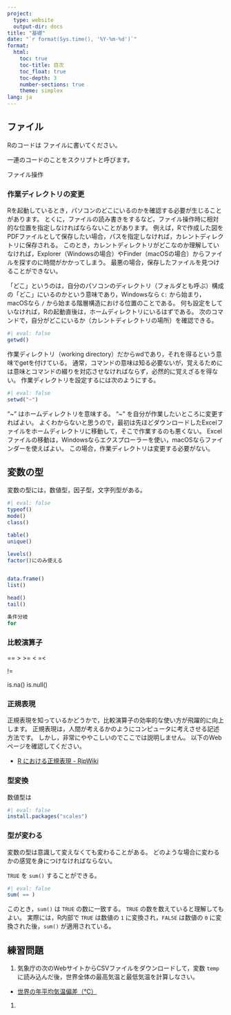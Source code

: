 ```yaml
---
project:
  type: website
  output-dir: docs
title: "基礎"
date: "`r format(Sys.time(), '%Y-%m-%d')`"
format:
  html:
    toc: true
    toc-title: 目次
    toc_float: true
    toc-depth: 3
    number-sections: true
    theme: simplex
lang: ja
---
```



## ファイル

Rのコードは
ファイルに書いてください。

一連のコードのことをスクリプトと呼びます。

ファイル操作

### 作業ディレクトリの変更

Rを起動しているとき，パソコンのどこにいるのかを確認する必要が生じることがあります。
とくに，ファイルの読み書きをするなど，ファイル操作時に相対的な位置を指定しなければならないことがあります。
例えば，Rで作成した図をPDFファイルとして保存したい場合，パスを指定しなければ，カレントディレクトリに保存される。
このとき，カレントディレクトリがどこなのか理解していなければ，Explorer（Windowsの場合）やFinder（macOSの場合）からファイルを探すのに時間がかかってしまう。
最悪の場合，保存したファイルを見つけることができない。

「どこ」というのは，自分のパソコンのディレクトリ（フォルダとも呼ぶ）構成の「どこ」にいるのかという意味であり，Windowsなら `C:` から始まり，macOSなら `/` から始まる階層構造における位置のことである。
何も設定をしていなければ，Rの起動直後は，ホームディレクトリにいるはずである。
次のコマンドで，自分がどこにいるか（カレントディレクトリの場所）を確認できる。

```r
#| eval: false
getwd()
```

作業ディレクトリ（working directory）だからwdであり，それを得るという意味でgetを付けている。
通常，コマンドの意味は知る必要ないが，覚えるためには意味とコマンドの綴りを対応させなければならず，必然的に覚えざるを得ない。
作業ディレクトリを設定するには次のようにする。

```r
#| eval: false
setwd("~")
```

"~" はホームディレクトリを意味する。
"~" を自分が作業したいところに変更すればよい。
よくわからないと思うので，最初は先ほどダウンロードしたExcelファイルをホームディレクトリに移動して，そこで作業するのも悪くない。
Excelファイルの移動は，Windowsならエクスプローラーを使い，macOSならファインダーを使えばよい。
この場合，作業ディレクトリは変更する必要がない。


## 変数の型

変数の型には，数値型，因子型，文字列型がある。

```r
#| eval: false
typeof()
mode()
class()

table()
unique()

levels()
factor()にのみ使える


data.frame()
list()

head()
tail()

条件分岐
for
```

### 比較演算子

==
>
>=
<
=<

!=

is.na()
is.null()

### 正規表現

正規表現を知っているかどうかで，比較演算子の効率的な使い方が飛躍的に向上します。
正規表現は，人間が考えるかのようにコンピュータに考えさせる記述方法です。
しかし，非常にややこしいのでここでは説明しません。
以下のWebページを確認してください。

- [R における正規表現 - RjpWiki](http://www.okadajp.org/RWiki/?R+%E3%81%AB%E3%81%8A%E3%81%91%E3%82%8B%E6%AD%A3%E8%A6%8F%E8%A1%A8%E7%8F%BE)


### 型変換

数値型は

```r
#| eval: false
install.packages("scales")
```

### 型が変わる

変数の型は意識して変えなくても変わることがある。
どのような場合に変わるかの感覚を身につけなければならない。

`TRUE` を `sum()` することができる。
```r
#| eval: false
sum( == )
```
このとき，`sum()` は `TRUE` の数に一致する。
`TRUE` の数を数えていると理解してもよい。
実際には，R内部で `TRUE` は数値の `1` に変換され，`FALSE` は数値の `0` に変換された後，`sum()` が適用されている。




## 練習問題

1. 気象庁の次のWebサイトからCSVファイルをダウンロードして，変数 `temp` に読み込んだ後，世界全体の最高気温と最低気温を計算しなさい。
  - [世界の年平均気温偏差（℃）](https://www.data.jma.go.jp/cpdinfo/temp/list/an_wld.html)
1. 
